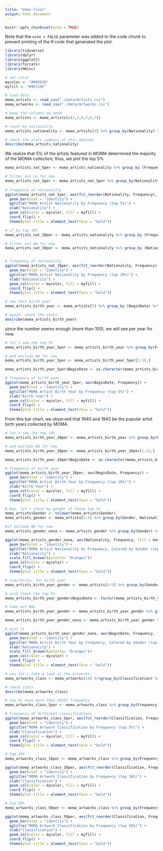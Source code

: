 ```yaml
---
title: "edav-final"
output: html_document
---
```


```r
knitr::opts_chunk$set(echo = TRUE)
```

Note that the `echo = FALSE` parameter was added to the code chunk to prevent printing of the R code that generated the plot.

```r
library(tidyverse)
library(dplyr)
library(ggplot2)
library(forcats)
library(Hmisc)

# set color
mycolor <- "#80593D"
myfill <- "#9FC29F"

# load data
moma_artists <- read_csv("./data/Artists.csv")
moma_artworks <- read_csv("./data/Artworks.csv")

# keep the columns we need
moma_artists <- moma_artists[c(1,2,4,5,6,7)]

# count by nationality
moma_artists_nationality <- moma_artists[3] %>% group_by(Nationality) %>% dplyr::summarize(Frequency=n()) %>% arrange(Frequency)

# check the stats summary of this dataset
describe(moma_artists_nationality)
```

We realize that 5% of the artists featured in MOMA determined the majority of the MOMA collection; thus, we plot the top 5%

```r
moma_artists_nat_5per <- moma_artists_nationality %>% group_by (Frequency) %>% filter(Frequency > 436)

# filter out na for now
moma_artists_nat_5per <- moma_artists_nat_5per %>% group_by(Nationality) %>% filter(Nationality %in% c("American","German","French","British","Italian","Japanese"))
  
# frequency of nationality
ggplot(moma_artists_nat_5per, aes(fct_reorder(Nationality, Frequency), Frequency)) +
  geom_bar(stat = "identity") +
  ggtitle("MOMA Artist Nationality by Frequency (top 5%)") +
  xlab("Nationality") +
  geom_col(color = mycolor, fill = myfill) +
  coord_flip() +
  theme(plot.title = element_text(face = "bold"))

```

```r
# if by top 10%
moma_artists_nat_10per <- moma_artists_nationality %>% group_by (Frequency) %>% filter(Frequency > 173)

# filter out NA for now
moma_artists_nat_10per <- moma_artists_nationality %>% group_by (Nationality) %>% filter(Nationality %in% c("American", "German","French","British", "Italian","Japanese","Swiss","Dutch","Russian","Austrian","Canadian"))


# frequency of nationality
ggplot(moma_artists_nat_10per, aes(fct_reorder(Nationality, Frequency), Frequency)) +
  geom_bar(stat = "identity") +
  ggtitle("MOMA Artist Nationality by Frequency (top 10%)") +
  xlab("Nationality") +
  geom_col(color = mycolor, fill = myfill) +
  coord_flip() +
  theme(plot.title = element_text(face = "bold"))
```

```r
# now test birth year
moma_artists_birth_year <- moma_artists[5] %>% group_by (BeginDate) %>% dplyr::summarize(Frequency=n()) %>% arrange(Frequency)

# again, check the stats
describe(moma_artists_birth_year)
```

since the number seems enough (more than 100), we will see per year for now.

```r
# let's see the top 5%
moma_artists_birth_year_5per <- moma_artists_birth_year %>% group_by(Frequency) %>% filter(Frequency > 153)

# and exclude NA for now
moma_artists_birth_year_5per <- moma_artists_birth_year_5per[1:10,]

moma_artists_birth_year_5per$BeginDate <- as.character(moma_artists_birth_year_5per$BeginDate)

# frequency of birth year
ggplot(moma_artists_birth_year_5per, aes(BeginDate, Frequency)) +
  geom_bar(stat = "identity") +
  ggtitle("MOMA Artist Birth Year by Frequency (top 5%)") +
  xlab("Birth Year") +
  geom_col(color = mycolor, fill = myfill) +
  coord_flip() +
  theme(plot.title = element_text(face = "bold"))
```

From this bar chart, we observed that 1940 and 1943 be the popular artist birth years collected by MOMA.

```r
# let's see the top 10%
moma_artists_birth_year_10per <- moma_artists_birth_year %>% group_by(Frequency) %>% filter(Frequency > 138)

# and exclude NA for now
moma_artists_birth_year_10per <- moma_artists_birth_year_10per[1:23,]

moma_artists_birth_year_10per$BeginDate <- as.character(moma_artists_birth_year_10per$BeginDate)

# frequency of birth year
ggplot(moma_artists_birth_year_10per, aes(BeginDate, Frequency)) +
  geom_bar(stat = "identity") +
  ggtitle("MOMA Artist Birth Year by Frequency (top 10%)") +
  xlab("Birth Year") +
  geom_col(color = mycolor, fill = myfill) +
  coord_flip() +
  theme(plot.title = element_text(face = "bold"))
```

```r
# Now, let's check by gender of those top 5%
moma_artists$Gender <- tolower(moma_artists$Gender)
moma_artists_gender <- moma_artists[3:4] %>% group_by(Gender, Nationality) %>% dplyr::summarize(Frequency=n()) %>% arrange(Frequency) %>% filter(Nationality %in% c("American", "British", "German", "Italian", "Japanese"))

```

```r

#if exclude NA for now
moma_artists_gender_nona <- moma_artists_gender %>% group_by(Gender) %>% filter(Gender %in% c("female", "male"))

ggplot(moma_artists_gender_nona, aes(Nationality, Frequency, fill = Gender)) +
  geom_bar(stat = "identity") +
  ggtitle("MOMA Artist Nationality by Frequency, Colored by Gender (top 5%)") +
  xlab("Nationality") +
  scale_fill_brewer(palette= "Oranges")+
  geom_col(color = mycolor) +
  coord_flip() +
  theme(plot.title = element_text(face = "bold"))

```

```r
# similarily, for birth year
moma_artists_birth_year_gender <- moma_artists[4:5] %>% group_by(Gender, BeginDate) %>% dplyr::summarize(Frequency=n()) %>% arrange(Frequency)

# just check the top 5%
moma_artists_birth_year_gender$BeginDate <- factor(moma_artists_birth_year_gender$BeginDate, levels = moma_artists_birth_year_5per$BeginDate)

# take out NAs
moma_artists_birth_year_gender <- moma_artists_birth_year_gender %>% group_by(BeginDate) %>% filter( !is.na(BeginDate))

moma_artists_birth_year_gender_nona <- moma_artists_birth_year_gender %>% group_by(Gender) %>% filter(Gender %in% c("female", "male"))

# plot it
ggplot(moma_artists_birth_year_gender_nona, aes(BeginDate, Frequency, fill = Gender)) +
  geom_bar(stat = "identity") +
  ggtitle("MOMA Artist Birth Year by Frequency, Colored by Gender (top 5%)") +
  xlab("Nationality") +
  scale_fill_brewer(palette= "Oranges")+
  geom_col(color = mycolor) +
  coord_flip() +
  theme(plot.title = element_text(face = "bold"))

```

```r
# now let's take a look at the artworks
moma_artworks_class <- moma_artworks[14] %>%group_by(Classification) %>% dplyr::summarize(Frequency=n()) %>% arrange(Frequency)

# check stats
describe(moma_artworks_class)
```

```r
# top 5% have more than 29197 frequency
moma_artworks_class_5per <- moma_artworks_class %>% group_by(Frequency) %>% filter(Frequency>29197)

# frequency of different classifications
ggplot(moma_artworks_class_5per, aes(fct_reorder(Classification, Frequency), Frequency)) +
  geom_bar(stat = "identity") +
  ggtitle("MOMA Artwork Classification by Frequency (top 5%)") +
  xlab("Classification") +
  geom_col(color = mycolor, fill = myfill) +
  coord_flip() +
  theme(plot.title = element_text(face = "bold"))
```

```r
# top 10%
moma_artworks_class_10per <- moma_artworks_class %>% group_by(Frequency) %>% filter(Frequency>13815)

ggplot(moma_artworks_class_10per, aes(fct_reorder(Classification, Frequency), Frequency)) +
  geom_bar(stat = "identity") +
  ggtitle("MOMA Artwork Classification by Frequency (top 10%)") +
  xlab("Classification") +
  geom_col(color = mycolor, fill = myfill) +
  coord_flip() +
  theme(plot.title = element_text(face = "bold"))
```

```r
# top 50%
moma_artworks_class_50per <- moma_artworks_class %>% group_by(Frequency) %>% filter(Frequency>789)

ggplot(moma_artworks_class_50per, aes(fct_reorder(Classification, Frequency), Frequency)) +
  geom_bar(stat = "identity") +
  ggtitle("MOMA Artwork Classification by Frequency (top 50%)") +
  xlab("Classification") +
  geom_col(color = mycolor, fill = myfill) +
  coord_flip() +
  theme(plot.title = element_text(face = "bold"))
```
